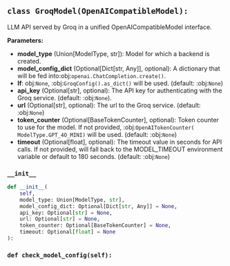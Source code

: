 <a id="camel.models.groq_model"></a>

<a id="camel.models.groq_model.GroqModel"></a>

## `class GroqModel(OpenAICompatibleModel):`

LLM API served by Groq in a unified OpenAICompatibleModel interface.

**Parameters:**

- **model_type** (Union[ModelType, str]): Model for which a backend is created.
- **model_config_dict** (Optional[Dict[str, Any]], optional): A dictionary that will be fed into:obj:`openai.ChatCompletion.create()`.
- **If**: obj:`None`, :obj:`GroqConfig().as_dict()` will be used. (default: :obj:`None`)
- **api_key** (Optional[str], optional): The API key for authenticating with the Groq service. (default: :obj:`None`).
- **url** (Optional[str], optional): The url to the Groq service. (default: :obj:`None`)
- **token_counter** (Optional[BaseTokenCounter], optional): Token counter to use for the model. If not provided, :obj:`OpenAITokenCounter( ModelType.GPT_4O_MINI)` will be used. (default: :obj:`None`)
- **timeout** (Optional[float], optional): The timeout value in seconds for API calls. If not provided, will fall back to the MODEL_TIMEOUT environment variable or default to 180 seconds. (default: :obj:`None`)

<a id="camel.models.groq_model.GroqModel.__init__"></a>

### `__init__`

```python
def __init__(
    self,
    model_type: Union[ModelType, str],
    model_config_dict: Optional[Dict[str, Any]] = None,
    api_key: Optional[str] = None,
    url: Optional[str] = None,
    token_counter: Optional[BaseTokenCounter] = None,
    timeout: Optional[float] = None
):
```

<a id="camel.models.groq_model.GroqModel.check_model_config"></a>

### `def check_model_config(self):`
